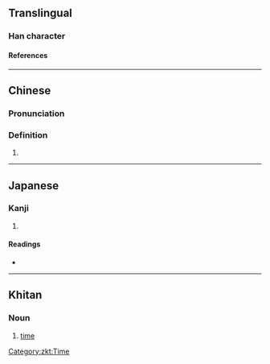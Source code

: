 {{character info}}
==Translingual==

===Han character===
{{Han char|rn=41|rad=寸|as=05|sn=8|four=|canj=SRDI|ids=⿰叵寸}}

====References====
{{Han ref|kx=0294.050|dkj=07422|dj=0581.190|hdz=10504.080|uh=5C00}}

----

==Chinese==
{{zh-forms}}

===Pronunciation===
{{zh-pron
|m=pǒ
|c=po2
|cat=adv
}}

===Definition===
{{zh-hanzi}}

# {{zh-alt-form|叵|[[cannot]]}}

----

==Japanese==

===Kanji===
{{ja-kanji|grade=|rs=寸05}}

# {{rfdef|ja|sort=寸05}}

====Readings====
* {{ja-readings|on=[[は]] (ha)|kun=[[できぬ]] (dekinu)}}

----

==Khitan==

===Noun===
{{head|zkt|noun|tr=po}}

# [[time]]

[[Category:zkt:Time]]